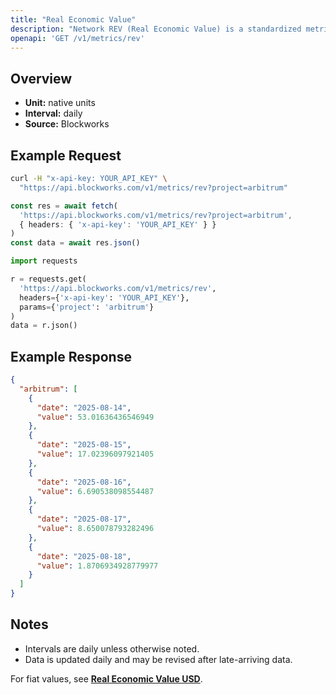 ```yaml
---
title: "Real Economic Value"
description: "Network REV (Real Economic Value) is a standardized metric that tracks blockchain value accrual generated by user activity. REV consists of both in-protocol transaction fees and out-of-protocol tips that users pay for transaction execution, so it measures the monetary demand to transact onchain."
openapi: 'GET /v1/metrics/rev'
---
```


## Overview

- **Unit:** native units
- **Interval:** daily
- **Source:** Blockworks

## Example Request

<CodeGroup>

```bash cURL
curl -H "x-api-key: YOUR_API_KEY" \
  "https://api.blockworks.com/v1/metrics/rev?project=arbitrum"
```

```typescript TypeScript
const res = await fetch(
  'https://api.blockworks.com/v1/metrics/rev?project=arbitrum',
  { headers: { 'x-api-key': 'YOUR_API_KEY' } }
)
const data = await res.json()
```

```python Python
import requests

r = requests.get(
  'https://api.blockworks.com/v1/metrics/rev',
  headers={'x-api-key': 'YOUR_API_KEY'},
  params={'project': 'arbitrum'}
)
data = r.json()
```

</CodeGroup>

## Example Response

```json
{
  "arbitrum": [
    {
      "date": "2025-08-14",
      "value": 53.01636436546949
    },
    {
      "date": "2025-08-15",
      "value": 17.02396097921405
    },
    {
      "date": "2025-08-16",
      "value": 6.690538098554487
    },
    {
      "date": "2025-08-17",
      "value": 8.650078793282496
    },
    {
      "date": "2025-08-18",
      "value": 1.8706934928779977
    }
  ]
}
```

## Notes
- Intervals are daily unless otherwise noted.
- Data is updated daily and may be revised after late-arriving data.


<Note>For fiat values, see **[Real Economic Value USD](./rev-usd)**.</Note>